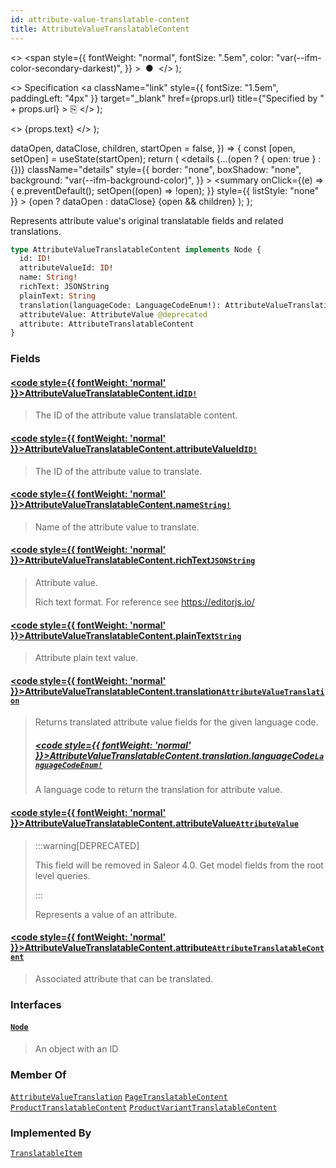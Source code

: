 ```yaml
---
id: attribute-value-translatable-content
title: AttributeValueTranslatableContent
---
```


  <>
    <span
      style={{
        fontWeight: "normal",
        fontSize: ".5em",
        color: "var(--ifm-color-secondary-darkest)",
      }}
    >
      &nbsp;●&nbsp;
    </span>
  </>
);

  <>
    Specification
    <a
      className="link"
      style={{ fontSize: "1.5em", paddingLeft: "4px" }}
      target="\_blank"
      href={props.url}
      title={"Specified by " + props.url}
    >
      ⎘
    </a>
  </>
);

  <>
    <span className={props.class}>{props.text}</span>
  </>
);


  dataOpen,
  dataClose,
  children,
  startOpen = false,
}) => {
  const [open, setOpen] = useState(startOpen);
  return (
    <details
      {...(open ? { open: true } : {})}
      className="details"
      style={{
        border: "none",
        boxShadow: "none",
        background: "var(--ifm-background-color)",
      }}
    >
      <summary
        onClick={(e) => {
          e.preventDefault();
          setOpen((open) => !open);
        }}
        style={{ listStyle: "none" }}
      >
        {open ? dataOpen : dataClose}
      </summary>
      {open && children}
    </details>
  );
};

Represents attribute value's original translatable fields and related translations.

```graphql
type AttributeValueTranslatableContent implements Node {
  id: ID!
  attributeValueId: ID!
  name: String!
  richText: JSONString
  plainText: String
  translation(languageCode: LanguageCodeEnum!): AttributeValueTranslation
  attributeValue: AttributeValue @deprecated
  attribute: AttributeTranslatableContent
}
```

### Fields

#### [<code style={{ fontWeight: 'normal' }}>AttributeValueTranslatableContent.<b>id</b></code>](#)<Bullet />[`ID!`](../../../api-reference/miscellaneous/scalars/id) <Badge class="badge badge--secondary" text="non-null"/> <Badge class="badge badge--secondary" text="scalar"/> <Badge class="badge badge--secondary" text="miscellaneous"/>

> The ID of the attribute value translatable content.

#### [<code style={{ fontWeight: 'normal' }}>AttributeValueTranslatableContent.<b>attributeValueId</b></code>](#)<Bullet />[`ID!`](../../../api-reference/miscellaneous/scalars/id) <Badge class="badge badge--secondary" text="non-null"/> <Badge class="badge badge--secondary" text="scalar"/> <Badge class="badge badge--secondary" text="miscellaneous"/>

> The ID of the attribute value to translate.
>
> <Badge
>   text="Added in Saleor 3.14"
>   class="badge badge--secondary margin-bottom--sm"
> />

#### [<code style={{ fontWeight: 'normal' }}>AttributeValueTranslatableContent.<b>name</b></code>](#)<Bullet />[`String!`](../../../api-reference/miscellaneous/scalars/string) <Badge class="badge badge--secondary" text="non-null"/> <Badge class="badge badge--secondary" text="scalar"/> <Badge class="badge badge--secondary" text="miscellaneous"/>

> Name of the attribute value to translate.

#### [<code style={{ fontWeight: 'normal' }}>AttributeValueTranslatableContent.<b>richText</b></code>](#)<Bullet />[`JSONString`](../../../api-reference/miscellaneous/scalars/jsonstring) <Badge class="badge badge--secondary" text="scalar"/> <Badge class="badge badge--secondary" text="miscellaneous"/>

> Attribute value.
>
> Rich text format. For reference see https://editorjs.io/

#### [<code style={{ fontWeight: 'normal' }}>AttributeValueTranslatableContent.<b>plainText</b></code>](#)<Bullet />[`String`](../../../api-reference/miscellaneous/scalars/string) <Badge class="badge badge--secondary" text="scalar"/> <Badge class="badge badge--secondary" text="miscellaneous"/>

> Attribute plain text value.

#### [<code style={{ fontWeight: 'normal' }}>AttributeValueTranslatableContent.<b>translation</b></code>](#)<Bullet />[`AttributeValueTranslation`](../../../api-reference/attributes/objects/attribute-value-translation) <Badge class="badge badge--secondary" text="object"/> <Badge class="badge badge--secondary" text="attributes"/>

> Returns translated attribute value fields for the given language code.
>
> ##### [<code style={{ fontWeight: 'normal' }}>AttributeValueTranslatableContent.translation.<b>languageCode</b></code>](#)<Bullet />[`LanguageCodeEnum!`](../../../api-reference/miscellaneous/enums/language-code-enum) <Badge class="badge badge--secondary" text="non-null"/> <Badge class="badge badge--secondary" text="enum"/> <Badge class="badge badge--secondary" text="miscellaneous"/>
>
> A language code to return the translation for attribute value.

#### [<code style={{ fontWeight: 'normal' }}>AttributeValueTranslatableContent.<b>attributeValue</b></code>](#)<Bullet />[`AttributeValue`](../../../api-reference/attributes/objects/attribute-value) <Badge class="badge badge--deprecated badge--secondary" text="deprecated"/> <Badge class="badge badge--secondary" text="object"/> <Badge class="badge badge--secondary" text="attributes"/>

> :::warning[DEPRECATED]
>
> This field will be removed in Saleor 4.0. Get model fields from the root level queries.
>
> :::
>
> Represents a value of an attribute.

#### [<code style={{ fontWeight: 'normal' }}>AttributeValueTranslatableContent.<b>attribute</b></code>](#)<Bullet />[`AttributeTranslatableContent`](../../../api-reference/attributes/objects/attribute-translatable-content) <Badge class="badge badge--secondary" text="object"/> <Badge class="badge badge--secondary" text="attributes"/>

> Associated attribute that can be translated.
>
> <Badge
>   text="Added in Saleor 3.9"
>   class="badge badge--secondary margin-bottom--sm"
> />

### Interfaces

#### [`Node`](../../../api-reference/miscellaneous/interfaces/node) <Badge class="badge badge--secondary" text="interface"/> <Badge class="badge badge--secondary" text="miscellaneous"/>

> An object with an ID

### Member Of

[`AttributeValueTranslation`](../../../api-reference/attributes/objects/attribute-value-translation) <Badge class="badge badge--secondary" text="object"/><Bullet />[`PageTranslatableContent`](../../../api-reference/pages/objects/page-translatable-content) <Badge class="badge badge--secondary" text="object"/><Bullet />[`ProductTranslatableContent`](../../../api-reference/products/objects/product-translatable-content) <Badge class="badge badge--secondary" text="object"/><Bullet />[`ProductVariantTranslatableContent`](../../../api-reference/products/objects/product-variant-translatable-content) <Badge class="badge badge--secondary" text="object"/>

### Implemented By

[`TranslatableItem`](../../../api-reference/miscellaneous/unions/translatable-item) <Badge class="badge badge--secondary" text="union"/>
